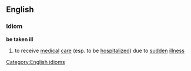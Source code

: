 ==English==
===Idiom===
'''be taken ill'''
# to receive [[medical]] [[care]] (esp. to be [[hospitalized]]) due to [[sudden]] [[illness]]

[[Category:English idioms]]